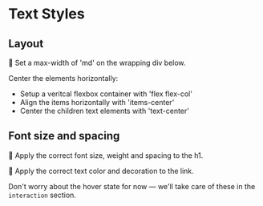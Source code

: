 # Text Styles

## Layout

🐨 Set a max-width of 'md' on the wrapping div below.

Center the elements horizontally:

- Setup a veritcal flexbox container with 'flex flex-col'
- Align the items horizontally with 'items-center'
- Center the children text elements with 'text-center'

## Font size and spacing

🐨 Apply the correct font size, weight and spacing to the h1.

🐨 Apply the correct text color and decoration to the link.

Don't worry about the hover state for now — we'll take care of these in the `interaction` section.
